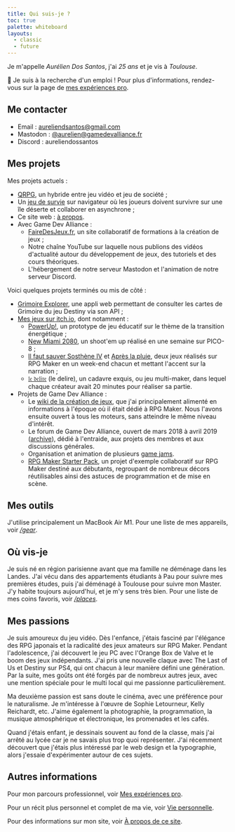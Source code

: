 ```yaml
---
title: Qui suis-je ?
toc: true
palette: whiteboard
layouts:
  - classic
  - future
---
```


Je m'appelle <em>Aurélien Dos Santos</em>, j'ai <em class="hover:text-[#4a8bf3]/80" title="Né le 22 janvier 1997 !"><span id="age">25</span> ans</em> et je vis à <em>Toulouse</em>.

👋 Je suis à la recherche d'un emploi ! Pour plus d'informations, rendez-vous sur la page de [mes expériences pro](/pro).

## Me contacter

- Email : aureliendsantos@gmail.com
- Mastodon : [@aurelien@gamedevalliance.fr](https://mastodon.gamedevalliance.fr/@aurelien)
- Discord : aureliendossantos

## Mes projets

Mes projets actuels :

- [QRPG](/portfolio/qrpg), un hybride entre jeu vidéo et jeu de société ;
- Un [jeu de survie](https://survie.aureliendossantos.com/) sur navigateur où les joueurs doivent survivre sur une île déserte et collaborer en asynchrone ;
- Ce site web : [à propos](/website).
- Avec Game Dev Alliance :
  - [FaireDesJeux.fr](https://fairedesjeux.fr/), un site collaboratif de formations à la création de jeux ;
  - Notre chaîne YouTube sur laquelle nous publions des vidéos d'actualité autour du développement de jeux, des tutoriels et des cours théoriques.
  - L'hébergement de notre serveur Mastodon et l'animation de notre serveur Discord.

Voici quelques projets terminés ou mis de côté :

- [Grimoire Explorer](https://grimoire.aureliendossantos.com), une appli web permettant de consulter les cartes de Grimoire du jeu Destiny via son API ;
- [Mes jeux sur itch.io](https://aureliendossantos.itch.io), dont notamment :
  - [PowerUp!](https://aureliendossantos.itch.io/powerup), un prototype de jeu éducatif sur le thème de la transition énergétique ;
  - [New Miami 2080](https://aureliendossantos.itch.io/new-miami-2080), un shoot'em up réalisé en une semaine sur PICO-8 ;
  - [Il faut sauver Sosthène IV](https://aureliendossantos.itch.io/sostheneiv) et [Après la pluie](https://aureliendossantos.itch.io/apreslapluie), deux jeux réalisés sur RPG Maker en un week-end chacun et mettant l'accent sur la narration ;
  - [𝔩𝔢 𝔡𝔢𝔩𝔦𝔯𝔢](https://gamedevalliance.itch.io/delire) (le delire), un cadavre exquis, ou jeu multi-maker, dans lequel chaque créateur avait 20 minutes pour réaliser sa partie.
- Projets de Game Dev Alliance :
  - Le [wiki de la création de jeux](https://wiki.gamedevalliance.fr/), que j'ai principalement alimenté en informations à l'époque où il était dédié à RPG Maker. Nous l'avons ensuite ouvert à tous les moteurs, sans atteindre le même niveau d'intérêt.
  - Le forum de Game Dev Alliance, ouvert de mars 2018 à avril 2019 ([archive](https://web.archive.org/web/20190401141448/http://gamedevalliance.fr/)), dédié à l'entraide, aux projets des membres et aux discussions générales.
  - Organisation et animation de plusieurs [game jams](https://gamedevalliance.itch.io/).
  - [RPG Maker Starter Pack](https://gamedevalliance.itch.io/starterpack), un projet d'exemple collaboratif sur RPG Maker destiné aux débutants, regroupant de nombreux décors réutilisables ainsi des astuces de programmation et de mise en scène.

## Mes outils

J'utilise principalement un MacBook Air M1. Pour une liste de mes appareils, voir [<em>/gear</em>](/gear).

## Où vis-je

Je suis né en région parisienne avant que ma famille ne déménage dans les Landes. J'ai vécu dans des appartements étudiants à Pau pour suivre mes premières études, puis j'ai déménagé à Toulouse pour suivre mon Master. J'y habite toujours aujourd'hui, et je m'y sens très bien. Pour une liste de mes coins favoris, voir [<em>/places</em>](/places).

## Mes passions

Je suis amoureux du jeu vidéo. Dès l'enfance, j'étais fasciné par l'élégance des RPG japonais et la radicalité des jeux amateurs sur RPG Maker. Pendant l'adolescence, j'ai découvert le jeu PC avec l'Orange Box de Valve et le boom des jeux indépendants. J'ai pris une nouvelle claque avec The Last of Us et Destiny sur PS4, qui ont chacun à leur manière défini une génération. Par la suite, mes goûts ont été forgés par de nombreux autres jeux, avec une mention spéciale pour le multi local qui me passionne particulièrement.


<FavoriteGames />

Ma deuxième passion est sans doute le cinéma, avec une préférence pour le naturalisme. Je m'intéresse à l'œuvre de Sophie Letourneur, Kelly Reichardt, etc. J'aime également la photographie, la programmation, la musique atmosphérique et électronique, les promenades et les cafés.

Quand j'étais enfant, je dessinais souvent au fond de la classe, mais j'ai arrêté au lycée car je ne savais plus trop quoi représenter. J'ai récemment découvert que j'étais plus intéressé par le web design et la typographie, alors j'essaie d'expérimenter autour de ces sujets.

## Autres informations

Pour mon parcours professionnel, voir [Mes expériences pro](/pro).

Pour un récit plus personnel et complet de ma vie, voir [Vie personnelle](/personal-life).

Pour des informations sur mon site, voir [À propos de ce site](/website).

<script>
	const yearInMs = 3.15576e+10; // Using a year of 365.25 days (because leap years) const age =
	Math.floor((new Date() - new Date("1997/01/22").getTime()) / yearInMs);
	document.getElementById("age").textContent = age;
</script>
